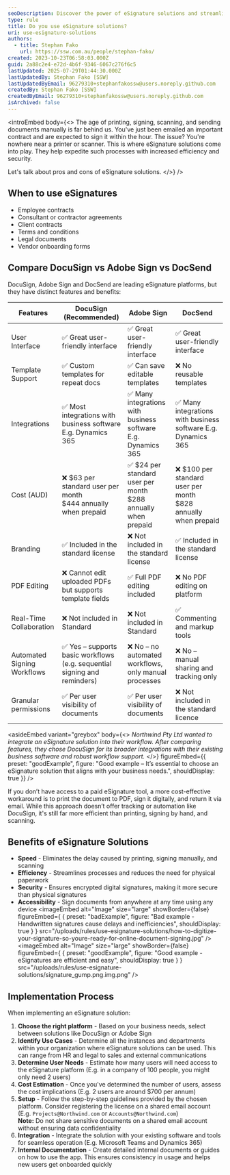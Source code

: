 ```yaml
---
seoDescription: Discover the power of eSignature solutions and streamline your document signing processes with increased efficiency, security, and speed.
type: rule
title: Do you use eSignature solutions?
uri: use-esignature-solutions
authors:
  - title: Stephan Fako
    url: https://ssw.com.au/people/stephan-fako/
created: 2023-10-23T06:58:03.000Z
guid: 2a88c2e4-e72d-4b6f-9346-6067c276f6c5
lastUpdated: 2025-07-29T01:44:30.000Z
lastUpdatedBy: Stephan Fako [SSW]
lastUpdatedByEmail: 96279310+stephanfakossw@users.noreply.github.com
createdBy: Stephan Fako [SSW]
createdByEmail: 96279310+stephanfakossw@users.noreply.github.com
isArchived: false
---
```


<introEmbed
  body={<>
The age of printing, signing, scanning, and sending documents manually is far behind us. You've just been emailed an important contract and are expected to sign it within the hour. The issue? You're nowhere near a printer or scanner. This is where eSignature solutions come into play. They help expedite such processes with increased efficiency and security.

Let's talk about pros and cons of eSignature solutions.
  </>}
/>
## When to use eSignatures

* Employee contracts
* Consultant or contractor agreements
* Client contracts
* Terms and conditions
* Legal documents
* Vendor onboarding forms

## Compare DocuSign vs Adobe Sign vs DocSend

DocuSign, Adobe Sign and DocSend are leading eSignature platforms, but they have distinct features and benefits:

| Features             | DocuSign (**Recommended**)                                               | Adobe Sign                                                                     | DocSend                                                         |
| -------------------- | ------------------------------------------------------------------------- | ------------------------------------------------------------------------------ | --------------------------------------------------------------- |
| User Interface       | ✅ Great user-friendly interface                                         | ✅ Great user-friendly interface                                               | ✅ Great user-friendly interface                                |
| Template Support     | ✅ Custom templates for repeat docs                                      | ✅ Can save editable templates                                                 | ❌ No reusable templates                                        |
| Integrations         | ✅ Most integrations with business software E.g. Dynamics 365            | ✅ Many integrations with business software E.g. Dynamics 365                  | ✅ Many integrations with business software E.g. Dynamics 365 |
| Cost (AUD)           | ❌ $63 per standard user per month <br> $444 annually when prepaid       | ✅ $24 per standard user per month <br> $288 annually when prepaid             | ❌ $100 per standard user per month <br> $828 annually when prepaid |
| Branding             | ✅ Included in the standard license                                      | ❌ Not included in the standard license                                        | ✅ Included in the standard license                             |
| PDF Editing          | ❌ Cannot edit uploaded PDFs but supports template fields                | ✅ Full PDF editing included                                                   | ❌ No PDF editing on platform                                   |
| Real-Time Collaboration | ❌ Not included in Standard                                           | ❌ Not included in Standard                                                    | ✅ Commenting and markup tools                                  |
| Automated Signing Workflows | ✅ Yes – supports basic workflows (e.g. sequential signing and reminders) | ❌ No – no automated workflows, only manual processes                  | ❌ No – manual sharing and tracking only                        |
| Granular permissions | ✅ Per user visibility of documents                                      | ✅ Per user visibility of documents                                            | ❌ Not included in the standard licence                         |

<asideEmbed
  variant="greybox"
  body={<>
    _Northwind Pty Ltd wanted to integrate an eSignature solution into their workflow. After comparing features, they chose DocuSign for its broader integrations with their existing business software and robust workflow support._
  </>}
  figureEmbed={{
    preset: "goodExample",
    figure: "Good example – It’s essential to choose an eSignature solution that aligns with your business needs.",
    shouldDisplay: true
  }}
/>

If you don’t have access to a paid eSignature tool, a more cost-effective workaround is to print the document to PDF, sign it digitally, and return it via email.
While this approach doesn’t offer tracking or automation like DocuSign, it's still far more efficient than printing, signing by hand, and scanning.

## Benefits of eSignature Solutions

* **Speed** - Eliminates the delay caused by printing, signing manually, and scanning
* **Efficiency** - Streamlines processes and reduces the need for physical paperwork
* **Security** - Ensures encrypted digital signatures, making it more secure than physical signatures
* **Accessibility** - Sign documents from anywhere at any time using any device
<imageEmbed
  alt="Image"
  size="large"
  showBorder={false}
  figureEmbed={ {
    preset: "badExample",
    figure: "Bad example - Handwritten signatures cause delays and inefficiencies",
    shouldDisplay: true
  } }
  src="/uploads/rules/use-esignature-solutions/how-to-digitize-your-signature-so-youre-ready-for-online-document-signing.jpg"
/>
<imageEmbed
  alt="Image"
  size="large"
  showBorder={false}
  figureEmbed={ {
    preset: "goodExample",
    figure: "Good example - eSignatures are efficient and easy",
    shouldDisplay: true
  } }
  src="/uploads/rules/use-esignature-solutions/signature_gump.png.img.png"
/>

## Implementation Process

When implementing an eSignature solution:

1. **Choose the right platform** - Based on your business needs, select between solutions like DocuSign or Adobe Sign
2. **Identify Use Cases** - Determine all the instances and departments within your organization where eSignature solutions can be used. This can range from HR and legal to sales and external communications
3. **Determine User Needs** - Estimate how many users will need access to the eSignature platform (E.g. in a company of 100 people, you might only need 2 users)
4. **Cost Estimation** - Once you've determined the number of users, assess the cost implications (E.g. 2 users are around $700 per annum)
5. **Setup** - Follow the step-by-step guidelines provided by the chosen platform. Consider registering the license on a shared email account (E.g. `Projects@Northwind.com` or `Accounts@Northwind.com`)\
   **Note:** Do not share sensitive documents on a shared email account without ensuring data confidentiality
6. **Integration** - Integrate the solution with your existing software and tools for seamless operation (E.g. Microsoft Teams and Dynamics 365)
7. **Internal Documentation** - Create detailed internal documents or guides on how to use the app. This ensures consistency in usage and helps new users get onboarded quickly
